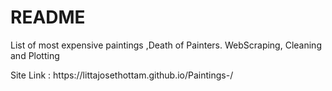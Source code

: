 # README




List of most expensive paintings ,Death of Painters.
WebScraping, Cleaning and Plotting

Site Link :
https://littajosethottam.github.io/Paintings-/
